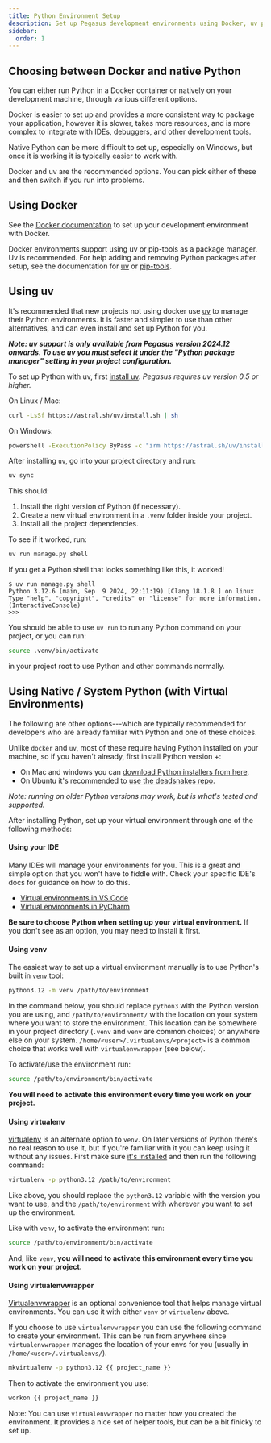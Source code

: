 ```yaml
---
title: Python Environment Setup
description: Set up Pegasus development environments using Docker, uv package manager, virtual environments, or IDE integration for Django projects.
sidebar:
  order: 1
---
```



## Choosing between Docker and native Python

You can either run Python in a Docker container or natively on your development machine,
through various different options.

Docker is easier to set up and provides a more consistent way to package your application,
however it is slower, takes more resources, and is more complex to integrate with IDEs, debuggers,
and other development tools.

Native Python can be more difficult to set up, especially on Windows, but once it is working it
is typically easier to work with.

Docker and uv are the recommended options.
You can pick either of these and then switch if you run into problems.

## Using Docker

See the [Docker documentation](/docker) to set up your development environment with Docker.

Docker environments support using uv or pip-tools as a package manager. Uv is recommended.
For help adding and removing Python packages after setup, see the documentation for
[uv](/python/uv) or [pip-tools](/python/packages).

## Using uv

It's recommended that new projects not using docker use [uv](https://docs.astral.sh/uv/) to manage their Python environments.
It is faster and simpler to use than other alternatives, and can even install
and set up Python for you.

***Note: uv support is only available from Pegasus version 2024.12 onwards.
To use uv you must select it under the "Python package manager" setting in your project configuration.***

To set up Python with uv, first [install uv](https://docs.astral.sh/uv/getting-started/installation/).
*Pegasus requires uv version 0.5 or higher.*

On Linux / Mac:

```bash
curl -LsSf https://astral.sh/uv/install.sh | sh
```

On Windows:

```bash
powershell -ExecutionPolicy ByPass -c "irm https://astral.sh/uv/install.ps1 | iex"
```

After installing `uv`, go into your project directory and run:

```bash
uv sync
```

This should:

1. Install the right version of Python (if necessary).
2. Create a new virtual environment in a `.venv` folder inside your project.
3. Install all the project dependencies.

To see if it worked, run:

```bash
uv run manage.py shell
```

If you get a Python shell that looks something like this, it worked!

```
$ uv run manage.py shell
Python 3.12.6 (main, Sep  9 2024, 22:11:19) [Clang 18.1.8 ] on linux
Type "help", "copyright", "credits" or "license" for more information.
(InteractiveConsole)
>>>
```

You should be able to use `uv run` to run any Python command on your project, or you can run:

```bash
source .venv/bin/activate
```

in your project root to use Python and other commands normally.

## Using Native / System Python (with Virtual Environments)

The following are other options---which are typically recommended for developers
who are already familiar with Python and one of these choices.

Unlike `docker` and `uv`, most of these require having Python installed on your machine,
so if you haven't already, first install Python version <PythonVersion/>+:

- On Mac and windows you can [download Python <PythonVersion/> installers from here](https://www.python.org/downloads/).
- On Ubuntu it's recommended to [use the deadsnakes repo](https://www.debugpoint.com/install-python-3-12-ubuntu/).

*Note: running on older Python versions may work, but <PythonVersion/> is what's tested and supported.*

After installing Python, set up your virtual environment through one of the following methods:

#### Using your IDE

Many IDEs will manage your environments for you.
This is a great and simple option that you won't have to fiddle with.
Check your specific IDE's docs for guidance on how to do this.

- [Virtual environments in VS Code](https://code.visualstudio.com/docs/python/environments)
- [Virtual environments in PyCharm](https://www.jetbrains.com/help/pycharm/creating-virtual-environment.html)

**Be sure to choose Python <PythonVersion/> when setting up your virtual environment.**
If you don't see <PythonVersion/> as an option, you may need to install it first.

#### Using venv

The easiest way to set up a virtual environment manually is to use Python's built in
[`venv` tool](https://docs.python.org/3/library/venv.html#module-venv):

```bash
python3.12 -m venv /path/to/environment
```

In the command below, you should replace `python3` with the Python version you are using, and
`/path/to/environment/` with the location on your system where you want to store the environment.
This location can be somewhere in your project directory (`.venv` and `venv` are common choices)
or anywhere else on your system.
`/home/<user>/.virtualenvs/<project>` is a common choice that works well with `virtualenvwrapper` (see below).

To activate/use the environment run:

```bash
source /path/to/environment/bin/activate
```

**You will need to activate this environment every time you work on your project.**

#### Using virtualenv

[virtualenv](https://virtualenv.pypa.io/en/stable/) is an alternate option to `venv`.
On later versions of Python there's no real reason to use it, but if you're familiar with it
you can keep using it without any issues.
First make sure [it's installed](https://virtualenv.pypa.io/en/stable/installation.html)
and then run the following command:

```bash
virtualenv -p python3.12 /path/to/environment
```

Like above, you should replace the `python3.12` variable with the version you want to use,
and the `/path/to/environment` with wherever you want to set up the environment.

Like with `venv`, to activate the environment run:

```bash
source /path/to/environment/bin/activate
```

And, like `venv`, **you will need to activate this environment every time you work on your project.**

#### Using virtualenvwrapper

[Virtualenvwrapper](https://virtualenvwrapper.readthedocs.io/en/latest/) is an optional convenience
tool that helps manage virtual environments.
You can use it with either `venv` or `virtualenv` above.

If you choose to use `virtualenvwrapper` you can use the following command to create your environment.
This can be run from anywhere since `virtualenvwrapper` manages the location of your envs for you
(usually in `/home/<user>/.virtualenvs/`).

```bash
mkvirtualenv -p python3.12 {{ project_name }}
```

Then to activate the environment you use:

```bash
workon {{ project_name }}
```

Note: You can use `virtualenvwrapper` no matter how you created the environment.
It provides a nice set of helper tools, but can be a bit finicky to set up.
